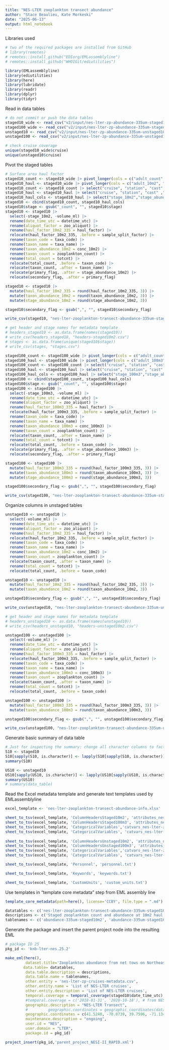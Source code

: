 ```yaml
---
title: "NES-LTER zooplankton transect abundance"
author: "Stace Beaulieu, Kate Morkeski"
date: "2025-06-13"
output: html_notebook
---
```


Libraries used

```r
# two of the required packages are installed from GitHub
# library(remotes)
# remotes::install_github("EDIorg/EMLassemblyline")
# remotes::install_github("WHOIGit/ediutilities")

library(EMLassemblyline)
library(ediutilities)
library(here)
library(lubridate)
library(readr) 
library(dplyr)
library(tidyr)

```

Read in data tables

```r
# do not commit or push the data tables
staged10_wide <- read_csv("v2/input/nes-lter-zp-abundance-335um-staged10m2.csv")
staged100_wide <- read_csv("v2/input/nes-lter-zp-abundance-335um-staged100m3.csv")
unstaged10 <- read_csv("v2/input/nes-lter-zp-abundance-335um-unstaged10m2.csv")
unstaged100 <- read_csv("v2/input/nes-lter-zp-abundance-335um-unstaged100m3.csv")

# check cruise coverage
unique(staged10_wide$cruise)
unique(unstaged10$cruise)

```
Pivot the staged tables

```r

# Surface area haul factor
staged10_count <- staged10_wide |> pivot_longer(cols = c("adult_count", "c5_count", "c4_count", "c3_count", "c2_count", "c1_count", "cryptopia_count", "furcilia_count", "calyptopis_count", "nauplius_count", "unknown_count"), names_to = "stage", values_to = "stage_count")
staged10_haul <- staged10_wide |> pivot_longer(cols = c("adult_10m2", "c5_10m2", "c4_10m2", "c3_10m2", "c2_10m2", "c1_10m2", "cryptopia_10m2", "furcilia_10m2", "calyptopis_10m2", "nauplius_10m2", "unknown_10m2"), names_to = "stage_10m2", values_to = "stage_abundance_10m2")
staged10_count <- staged10_count |> select("cruise", "station", "cast" ,"datetime_utc", "day_night","sample_split_factor", "volume_ml","zoo_aliquot", "haul_factor", "taxa_code", "taxa_name", "conc_10m2", "zooplankton_count","totcnt", "primary_flag","secondary_flag" ,"stage","stage_count")  
staged10_haul <- staged10_haul |> select("cruise", "station", "cast" ,"datetime_utc", "day_night","sample_split_factor", "volume_ml","zoo_aliquot", "haul_factor", "taxa_code", "taxa_name", "conc_10m2", "zooplankton_count","totcnt", "primary_flag","secondary_flag" ,"stage_10m2","stage_abundance_10m2") 
staged10_haul_cols <- staged10_haul |> select("stage_10m2","stage_abundance_10m2") 
staged10 <- cbind(staged10_count, staged10_haul_cols)
staged10$stage <- gsub("_count", "", staged10$stage)
staged10 <- staged10 |>
  select(-stage_10m2, -volume_ml) |>
  rename(date_time_utc = datetime_utc) |>
  rename(aliquot_factor = zoo_aliquot) |>
  rename(haul_factor_10m2_335 = haul_factor) |>
  relocate(haul_factor_10m2_335, .before = sample_split_factor) |>
  rename(taxon_code = taxa_code) |>
  rename(taxon_name = taxa_name) |>
  rename(taxon_abundance_10m2 = conc_10m2) |>
  rename(taxon_count = zooplankton_count) |>
  rename(total_count = totcnt) |>
  relocate(total_count, .before = taxon_code) |>
  relocate(taxon_count, .after = taxon_name) |>
  relocate(primary_flag, .after = stage_abundance_10m2) |>
  relocate(secondary_flag, .after = primary_flag)

staged10 <- staged10 |>
  mutate(haul_factor_10m2_335 = round(haul_factor_10m2_335, 3)) |>
  mutate(taxon_abundance_10m2 = round(taxon_abundance_10m2, 3)) |>
  mutate(stage_abundance_10m2 = round(stage_abundance_10m2, 3))

staged10$secondary_flag <- gsub(",", "", staged10$secondary_flag)

write_csv(staged10, "nes-lter-zooplankton-transect-abundance-335um-staged10m2.csv")

# get header and stage names for metadata template
# headers_staged10 <- as.data.frame(names(staged10))
# write_csv(headers_staged10, "headers-staged10m2.csv")
# stages <- as.data.frame(unique(staged10$stage))
# write_csv(stages, "stages.csv")

```

```r

staged100_count <- staged100_wide |> pivot_longer(cols = c("adult_count", "c5_count", "c4_count", "c3_count", "c2_count", "c1_count", "cryptopia_count", "furcilia_count", "calyptopis_count", "nauplius_count", "unknown_count"), names_to = "stage", values_to = "stage_count")
staged100_haul <- staged100_wide |> pivot_longer(cols = c("adult_100m3", "c5_100m3", "c4_100m3", "c3_100m3", "c2_100m3", "c1_100m3", "cryptopia_100m3", "furcilia_100m3", "calyptopis_100m3", "nauplius_100m3", "unknown_100m3"), names_to = "stage_100m3", values_to = "stage_abundance_100m3")
staged100_count <- staged100_count |> select("cruise", "station", "cast" ,"datetime_utc", "day_night","sample_split_factor", "volume_ml","zoo_aliquot", "haul_factor", "taxa_code", "taxa_name", "conc_100m3", "zooplankton_count","totcnt", "primary_flag","secondary_flag" ,"stage","stage_count")  
staged100_haul <- staged100_haul |> select("cruise", "station", "cast" ,"datetime_utc", "day_night","sample_split_factor", "volume_ml","zoo_aliquot", "haul_factor", "taxa_code", "taxa_name", "conc_100m3", "zooplankton_count","totcnt", "primary_flag","secondary_flag" ,"stage_100m3","stage_abundance_100m3") 
staged100_haul_cols <- staged100_haul |> select("stage_100m3","stage_abundance_100m3") 
staged100 <- cbind(staged100_count, staged100_haul_cols)
staged100$stage <- gsub("_count", "", staged100$stage)
staged100 <- staged100 |>
  select(-stage_100m3, -volume_ml) |>
  rename(date_time_utc = datetime_utc) |>
  rename(aliquot_factor = zoo_aliquot) |>
  rename(haul_factor_100m3_335 = haul_factor) |>
  relocate(haul_factor_100m3_335, .before = sample_split_factor) |>
  rename(taxon_code = taxa_code) |>
  rename(taxon_name = taxa_name) |>
  rename(taxon_abundance_100m3 = conc_100m3) |>
  rename(taxon_count = zooplankton_count) |>
  relocate(taxon_count, .after = taxon_name) |>
  rename(total_count = totcnt) |>
  relocate(total_count, .before = taxon_code) |>
  relocate(primary_flag, .after = stage_abundance_100m3) |>
  relocate(secondary_flag, .after = primary_flag)

staged100 <- staged100 |>
  mutate(haul_factor_100m3_335 = round(haul_factor_100m3_335, 3)) |>
  mutate(taxon_abundance_100m3 = round(taxon_abundance_100m3, 3)) |>
  mutate(stage_abundance_100m3 = round(stage_abundance_100m3, 3))

staged100$secondary_flag <- gsub(",", "", staged100$secondary_flag)

write_csv(staged100, "nes-lter-zooplankton-transect-abundance-335um-staged100m3.csv")

```
Organize columns in unstaged tables

```r

unstaged10 <- unstaged10 |>
  select(-volume_ml) |>
  rename(date_time_utc = datetime_utc) |>
  rename(aliquot_factor = zoo_aliquot) |>
  rename(haul_factor_10m2_335 = haul_factor) |>
  relocate(haul_factor_10m2_335, .before = sample_split_factor) |>
  rename(taxon_code = taxa_code) |>
  rename(taxon_name = taxa_name) |>
  rename(taxon_abundance_10m2 = conc_10m2) |>
  rename(taxon_count = zooplankton_count) |>
  relocate(taxon_count, .after = taxon_name) |>
  rename(total_count = totcnt) |>
  relocate(total_count, .before = taxon_code) 

unstaged10 <- unstaged10 |>
  mutate(haul_factor_10m2_335 = round(haul_factor_10m2_335, 3)) |>
  mutate(taxon_abundance_10m2 = round(taxon_abundance_10m2, 3)) 

unstaged10$secondary_flag <- gsub(",", "", unstaged10$secondary_flag)

write_csv(unstaged10, "nes-lter-zooplankton-transect-abundance-335um-unstaged10m2.csv")

# get header and stage names for metadata template
# headers_unstaged10 <- as.data.frame(names(unstaged10))
# write_csv(headers_unstaged10, "headers-unstaged10m2.csv")

unstaged100 <- unstaged100 |>
  select(-volume_ml) |>
  rename(date_time_utc = datetime_utc) |>
  rename(aliquot_factor = zoo_aliquot) |>
  rename(haul_factor_100m3_335 = haul_factor) |>
  relocate(haul_factor_100m3_335, .before = sample_split_factor) |>
  rename(taxon_code = taxa_code) |>
  rename(taxon_name = taxa_name) |>
  rename(taxon_abundance_100m3 = conc_100m3) |>
  rename(taxon_count = zooplankton_count) |>
  relocate(taxon_count, .after = taxon_name) |>
  rename(total_count = totcnt) |>
  relocate(total_count, .before = taxon_code) 

unstaged100 <- unstaged100 |>
  mutate(haul_factor_100m3_335 = round(haul_factor_100m3_335, 3)) |>
  mutate(taxon_abundance_100m3 = round(taxon_abundance_100m3, 3)) 

unstaged100$secondary_flag <- gsub(",", "", unstaged100$secondary_flag)

write_csv(unstaged100, "nes-lter-zooplankton-transect-abundance-335um-unstaged100m3.csv")

```

Generate basic summary of data table

```r
# Just for inspecting the summary: change all character columns to factor
S10 <- staged10
S10[sapply(S10, is.character)] <- lapply(S10[sapply(S10, is.character)], as.factor)
summary(S10)

US10 <- unstaged10
US10[sapply(US10, is.character)] <- lapply(US10[sapply(US10, is.character)], as.factor)
summary(US10)
# summary(data_table)

```

Read the Excel metadata template and generate text templates used by
EMLassemblyline

```r

excel_template <- 'nes-lter-zooplankton-transect-abundance-info.xlsx'

sheet_to_tsv(excel_template, 'ColumnHeadersStaged10m2', 'attributes_nes-lter-zooplankton-transect-abundance-335um-staged10m2.txt') 
sheet_to_tsv(excel_template, 'ColumnHeadersStaged100m3', 'attributes_nes-lter-zooplankton-transect-abundance-335um-staged100m3.txt')
sheet_to_tsv(excel_template, 'CategoricalVariables','catvars_nes-lter-zooplankton-transect-abundance-335um-staged10m2.txt')
sheet_to_tsv(excel_template, 'CategoricalVariables', 'catvars_nes-lter-zooplankton-transect-abundance-335um-staged100m3.txt')
 
sheet_to_tsv(excel_template, 'ColumnHeadersUnstaged10m2', 'attributes_nes-lter-zooplankton-transect-abundance-335um-unstaged10m2.txt') 
sheet_to_tsv(excel_template, 'ColumnHeadersUnstaged100m3', 'attributes_nes-lter-zooplankton-transect-abundance-335um-unstaged100m3.txt')
sheet_to_tsv(excel_template, 'CategoricalVariables','catvars_nes-lter-zooplankton-transect-abundance-335um-unstaged10m2.txt')
sheet_to_tsv(excel_template, 'CategoricalVariables', 'catvars_nes-lter-zooplankton-transect-abundance-335um-unstaged100m3.txt')

sheet_to_tsv(excel_template, 'Personnel', 'personnel.txt')

sheet_to_tsv(excel_template, 'Keywords', 'keywords.txt')

sheet_to_tsv(excel_template, 'CustomUnits', 'custom_units.txt')

```

Use templates in "template core metadata" step from EML assembly line

```r

template_core_metadata(path=here(), license='CCBY', file.type = ".md")

datatables <- c('nes-lter-zooplankton-transect-abundance-335um-staged10m2.csv', 'nes-lter-zooplankton-transect-abundance-335um-staged100m3.csv', 'nes-lter-zooplankton-transect-abundance-335um-unstaged10m2.csv', 'nes-lter-zooplankton-transect-abundance-335um-unstaged100m3.csv' )
descriptions <- c('Staged zooplankton count and abundance at 10m2 haul factor', 'Staged zooplankton count and abundance at 100m3 haul factor', 'Unstaged zooplankton count and abundance at 10m2 haul factor', 'Unstaged zooplankton count and abundance at 100m3 haul factor')
tablenames <- c('abundance-335um-staged10m2', 'abundance-335um-staged100m3', 'abundance-335um-unstaged10m2', 'abundance-335um-unstaged100m3')

```
Generate the package and insert the parent project node into the resulting EML

```r
# package ID 25
pkg_id <- 'knb-lter-nes.25.2'

make_eml(here(),
         dataset.title='Zooplankton abundance from net tows on Northeast U.S. Shelf Long Term Ecological Research (NES-LTER) Transect cruises, ongoing since 2018',
        data.table= datatables,  
         data.table.description = descriptions,
         data.table.name = tablenames,
         other.entity = 'nes-lter-zp-cruises-metadata.csv',
         other.entity.name = 'List of NES-LTER cruises',
         other.entity.description = 'List of NES-LTER cruises',         
         temporal.coverage = temporal_coverage(staged10$date_time_utc),
         #temporal.coverage = c('2018-01-31', '2020-10-18'), # from NES-LTER_TOW_data
         geographic.description = "NES-LTER Transect",
         #         geographic.coordinates = geographic_coordinates(data_table$latitude, data_table$longitude),
         geographic.coordinates = c(41.5240, -70.8739, 39.7596, -71.1344), # from NES-LTER_TOW_data in v1
         maintenance.description = "ongoing",
         user.id = "NES",
         user.domain = "LTER",
         package.id = pkg_id)

project_insert(pkg_id,'parent_project_NESI-II_RAPID.xml')
```
